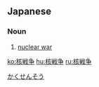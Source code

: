 ==Japanese==
{{ja-kanjitab|かく|せん|そう|yomi=on}}

===Noun===
{{ja-noun|かくせんそう}}

# [[nuclear war]]

[[Category:ja:Military|かくせんそう]]

[[ko:核戦争]]
[[hu:核戦争]]
[[ru:核戦争]]